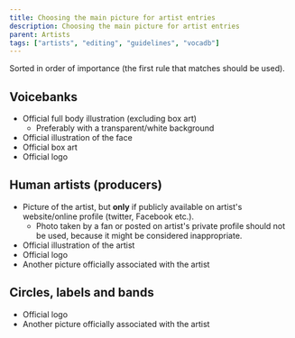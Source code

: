 ---
title: Choosing the main picture for artist entries
description: Choosing the main picture for artist entries
parent: Artists
tags: ["artists", "editing", "guidelines", "vocadb"]
---

Sorted in order of importance (the first rule that matches should be used).

## Voicebanks

* Official full body illustration (excluding box art)
    * Preferably with a transparent/white background
* Official illustration of the face
* Official box art
* Official logo

## Human artists (producers)

* Picture of the artist, but **only** if publicly available on artist's website/online profile (twitter, Facebook etc.).
    * Photo taken by a fan or posted on artist's private profile should not be used, 
because it might be considered inappropriate.
* Official illustration of the artist
* Official logo
* Another picture officially associated with the artist

## Circles, labels and bands
* Official logo
* Another picture officially associated with the artist